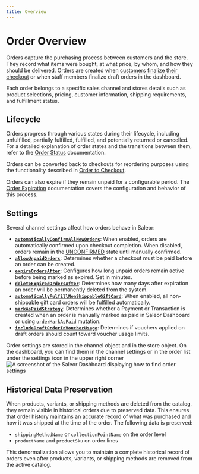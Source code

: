 ```yaml
---
title: Overview
---
```


# Order Overview

Orders capture the purchasing process between customers and the store. They record what items were bought, at what price, by whom, and how they should be delivered. Orders are created when [customers finalize their checkout](/developer/checkout/lifecycle.mdx#completing-checkout) or when staff members finalize draft orders in the dashboard.

Each order belongs to a specific sales channel and stores details such as product selections, pricing, customer information, shipping requirements, and fulfillment status.

## Lifecycle

Orders progress through various states during their lifecycle, including unfulfilled, partially fulfilled, fulfilled, and potentially returned or cancelled. For a detailed explanation of order states and the transitions between them, refer to the [Order Status](/developer/order/order-status) documentation.

Orders can be converted back to checkouts for reordering purposes using the functionality described in [Order to Checkout](/developer/order/order-to-checkout).

Orders can also expire if they remain unpaid for a configurable period. The [Order Expiration](/developer/order/order-expiration) documentation covers the configuration and behavior of this process.

## Settings

Several channel settings affect how orders behave in Saleor:

- **[`automaticallyConfirmAllNewOrders`](/api-reference/miscellaneous/objects/order-settings.mdx#ordersettingsautomaticallyconfirmallnewordersboolean---)**: When enabled, orders are automatically confirmed upon checkout completion. When disabled, orders remain in the [UNCONFIRMED](/developer/order/order-status.mdx#unconfirmed) state until manually confirmed.
- **[`allowUnpaidOrders`](/api-reference/miscellaneous/objects/order-settings.mdx#ordersettingsallowunpaidordersboolean---)**: Determines whether a checkout must be paid before an order can be created.
- **[`expireOrdersAfter`](/api-reference/miscellaneous/objects/order-settings.mdx#ordersettingsexpireordersafterminute--)**: Configures how long unpaid orders remain active before being marked as expired. Set in minutes.
- **[`deleteExpiredOrdersAfter`](/api-reference/miscellaneous/objects/order-settings.mdx#ordersettingsdeleteexpiredordersafterday---)**: Determines how many days after expiration an order will be permanently deleted from the system.
- **[`automaticallyFulfillNonShippableGiftCard`](/api-reference/miscellaneous/objects/order-settings.mdx#ordersettingsautomaticallyfulfillnonshippablegiftcardboolean---)**: When enabled, all non-shippable gift card orders will be fulfilled automatically.
- **[`markAsPaidStrategy`](/api-reference/miscellaneous/objects/order-settings.mdx#ordersettingsmarkaspaidstrategymarkaspaidstrategyenum---)**: Determines whether a Payment or Transaction is created when an order is manually marked as paid in Saleor Dashboard or using [`orderMarkAsPaid`](/api-reference/orders/mutations/order-mark-as-paid) mutation.
- **[`includeDraftOrderInVoucherUsage`](/api-reference/miscellaneous/objects/order-settings.mdx#ordersettingsincludedraftorderinvoucherusageboolean---)**: Determines if vouchers applied on draft orders should count toward voucher usage limits.

Order settings are stored in the channel object and in the store object. On the dashboard, you can find them in the channel settings or in the order list under the settings icon in the upper right corner
![A screenshot of the Saleor Dashboard displaying how to find order settings](assets/order_settings.png)

## Historical Data Preservation

When products, variants, or shipping methods are deleted from the catalog, they remain visible in historical orders due to preserved data. This ensures that order history maintains an accurate record of what was purchased and how it was shipped at the time of the order. The following data is preserved:

- `shippingMethodName` or `collectionPointName` on the order level
- `productName` and `productSku` on order lines

This denormalization allows you to maintain a complete historical record of orders even after products, variants, or shipping methods are removed from the active catalog.
